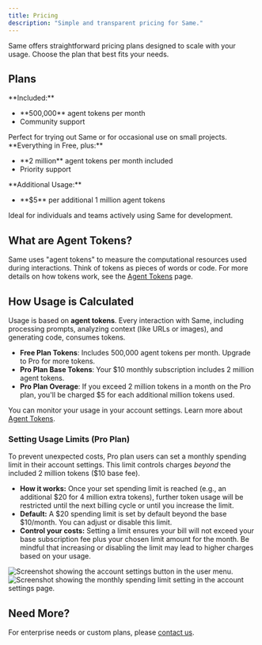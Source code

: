 ```yaml
---
title: Pricing
description: "Simple and transparent pricing for Same."
---
```


Same offers straightforward pricing plans designed to scale with your usage. Choose the plan that best fits your needs.

## Plans

<CardGroup cols={2}>
  <Card title="Free Plan" icon="sparkles">
    <div className="flex flex-col space-y-2">
      <span>**Included:**</span>
      <ul className="list-disc pl-5">
        <li>**500,000** agent tokens per month</li>
        <li>Community support</li>
      </ul>
      <span>
        Perfect for trying out Same or for occasional use on small projects.
      </span>
    </div>
  </Card>
  <Card title="Pro Plan - $10/month" icon="credit-card">
    <div className="flex flex-col space-y-2">
      <span>**Everything in Free, plus:**</span>
      <ul className="list-disc pl-5">
        <li>**2 million** agent tokens per month included</li>
        <li>Priority support</li>
      </ul>
      <span>**Additional Usage:**</span>
      <ul className="list-disc pl-5">
        <li>**$5** per additional 1 million agent tokens</li>
      </ul>
      <span>
        Ideal for individuals and teams actively using Same for development.
      </span>
    </div>
  </Card>
</CardGroup>

## What are Agent Tokens?

Same uses "agent tokens" to measure the computational resources used during interactions. Think of tokens as pieces of words or code. For more details on how tokens work, see the [Agent Tokens](/usage/agent-tokens) page.

## How Usage is Calculated

Usage is based on **agent tokens**. Every interaction with Same, including processing prompts, analyzing context (like URLs or images), and generating code, consumes tokens.

- **Free Plan Tokens**: Includes 500,000 agent tokens per month. Upgrade to Pro for more tokens.
- **Pro Plan Base Tokens**: Your $10 monthly subscription includes 2 million agent tokens.
- **Pro Plan Overage**: If you exceed 2 million tokens in a month on the Pro plan, you'll be charged $5 for each additional million tokens used.

You can monitor your usage in your account settings. Learn more about [Agent Tokens](/usage/agent-tokens).

### Setting Usage Limits (Pro Plan)

To prevent unexpected costs, Pro plan users can set a monthly spending limit in their account settings. This limit controls charges _beyond_ the included 2 million tokens ($10 base fee).

- **How it works:** Once your set spending limit is reached (e.g., an additional $20 for 4 million extra tokens), further token usage will be restricted until the next billing cycle or until you increase the limit.
- **Default:** A \$20 spending limit is set by default beyond the base $10/month. You can adjust or disable this limit.
- **Control your costs:** Setting a limit ensures your bill will not exceed your base subscription fee plus your chosen limit amount for the month. Be mindful that increasing or disabling the limit may lead to higher charges based on your usage.

<Frame caption="Access your account settings to view usage and manage limits.">
  <img
    src="/images/view-usage.png"
    alt="Screenshot showing the account settings button in the user menu."
  />
</Frame>

<Frame caption="Set a monthly spending limit in your account settings to control overage costs.">
  <img
    src="/images/usage-limit.png"
    alt="Screenshot showing the monthly spending limit setting in the account settings page."
  />
</Frame>

## Need More?

For enterprise needs or custom plans, please [contact us](mailto:support@same.dev).
